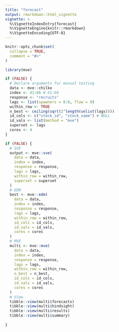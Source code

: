 ```yaml
---
title: "forecast"
output: rmarkdown::html_vignette
vignette: >
  %\VignetteIndexEntry{forecast}
  %\VignetteEngine{knitr::rmarkdown}
  %\VignetteEncoding{UTF-8}
---
```


```r
knitr::opts_chunk$set(
  collapse = TRUE,
  comment = "#>"
)
```

```r
library(mve)
```

```r
if (FALSE) {
  # Declare arguments for manual testing
  data <- mve::chilko
  index <- 41:66 # 61:68
  response <- "recruits"
  lags <- list(spawners = 0:8, flow = 0)
  within_row <- TRUE
  n_best <- ceiling(sqrt(2^length(unlist(lags))))
  id_cols <- c("stock_id", "stock_name") # NULL
  id_vals <- list(method = "mve")
  superset <- lags
  cores <- 4
}

```

```r
if (FALSE) {
  # SVE
  output <- mve::sve(
    data = data,
    index = index,
    response = response,
    lags = lags,
    within_row = within_row,
    superset = superset
  )
  # EDM
  best <- mve::edm(
    data = data,
    index = index,
    response = response,
    lags = lags,
    within_row = within_row,
    id_cols = id_cols,
    id_vals = id_vals,
    cores = cores
  )  
  # MVE
  multi <- mve::mve(
    data = data,
    index = index,
    response = response,
    lags = lags,
    within_row = within_row,
    n_best = n_best,
    id_cols = id_cols,
    id_vals = id_vals,
    cores = cores
  )
  # View
  tibble::view(multi$forecasts)
  tibble::view(multi$hindsight)
  tibble::view(multi$results)
  tibble::view(multi$summary)
  
}

```
